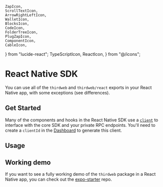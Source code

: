 	ZapIcon,
	ScrollTextIcon,
	ArrowRightLeftIcon,
	WalletIcon,
	BlocksIcon,
	CodeIcon,
	FolderTreeIcon,
	PlugZapIcon,
	ComponentIcon,
	CableIcon,
} from "lucide-react";
	TypeScriptIcon,
	ReactIcon,
} from "@/icons";

# React Native SDK

You can use all of the `thirdweb` and `thirdweb/react` exports in your React Native app, with some exceptions (see differences).

## Get Started

Many of the components and hooks in the React Native SDK use a [`client`](/typescript/v5/core/client) to interface with the core SDK and your private RPC endpoints. You'll need to create a `clientId` in the [Dashboard](https://thirdweb.com/create-api-key) to generate this client.

<Stack>

<ArticleIconCard
	title="Installation"
	icon={FolderTreeIcon}
	href="/typescript/v5/react-native/installation"
/>

<ArticleIconCard
	title="Differences from React"
	icon={ComponentIcon}
	href="/typescript/v5/react-native/differences"
/>

## Usage

<ArticleIconCard
	title="TypeScript"
	icon={TypeScriptIcon}
	href="/typescript/v5/client"
	description="Follow the TypeScript docs for functions and types"
/>

<ArticleIconCard
	title="React"
	icon={ReactIcon}
	href="/typescript/v5/react"
	description="Follow the React docs for hooks, providers and components"
/>

</Stack>

## Working demo

If you want to see a fully working demo of the `thirdweb` package in a React Native app, you can check out the [expo-starter](https://github.com/thirdweb-dev/expo-starter) repo.

<GithubTemplateCard
	title="Expo + thirdweb demo repo"
    descrption="A starter template for using the thirdweb package in a React Native app"
	href="https://github.com/thirdweb-dev/expo-starter"
/>
